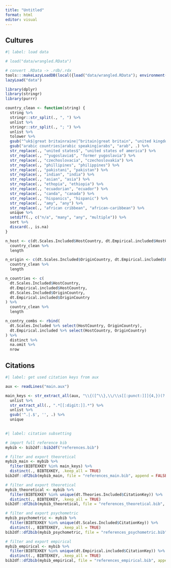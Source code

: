 ```yaml
---
title: "Untitled"
format: html
editor: visual
---
```


## Cultures

```r
#| label: load data

# load("data/wrangled.RData")

# convert .RData -> .rdb/.rdx
tools:::makeLazyLoadDB(local({load("data/wrangled.RData"); environment()}), "data")
lazyLoad("data")

library(dplyr)
library(stringr)
library(purrr)

country_clean <- function(string) {
  string %>%
  stringr::str_split(., ", ") %>%
  unlist %>%
  stringr::str_split(., "; ") %>%
  unlist %>%
  tolower %>%
  gsub("^uk$|great britainraine|^britain|great britain", "united kingdom", .) %>%
  gsub("arabic countries|arabic speaking|arabs", "arab", .) %>%
  str_replace(., "united states$", "united states of america") %>%
  str_replace(., "^yugoslavia$", "former yugoslavia") %>%
  str_replace(., "czechoslovacia", "czechoslovakia") %>%
  str_replace(., "phillipines", "philippines") %>%
  str_replace(., "pakistani", "pakistan") %>%
  str_replace(., "indian", "india") %>%
  str_replace(., "asian", "asia") %>%
  str_replace(., "ethopia", "ethiopia") %>%
  str_replace(., "ecuadorian", "ecuador") %>%
  str_replace(., "canda", "canada") %>%
  str_replace(., "hispanics", "hispanic") %>%
  str_replace(., "amy", "any") %>%
  str_replace(., "african cribbean", "african-caribbean") %>%
  unique %>%
  setdiff(., c("n/a", "many", "any", "multiple")) %>%
  sort %>%
  discard(., is.na) 
}

n_host <- c(dt.Scales.Included$HostCountry, dt.Empirical.included$HostCountry) %>% 
  country_clean %>%
  length

n_origin <- c(dt.Scales.Included$OriginCountry, dt.Empirical.included$OriginCountry) %>% 
  country_clean %>%
  length

n_countries <- c(
  dt.Scales.Included$HostCountry,
  dt.Empirical.included$HostCountry,
  dt.Scales.Included$OriginCountry,
  dt.Empirical.included$OriginCountry
) %>%
  country_clean %>%
  length

n_contry_combs <- rbind(
  dt.Scales.Included %>% select(HostCountry, OriginCountry),
  dt.Empirical.included %>% select(HostCountry, OriginCountry)
) %>%
  distinct %>%
  na.omit %>%
  nrow
```


## Citations

```r
#| label: get used citation keys from aux

aux <- readLines("main.aux")

main_keys <- str_extract_all(aux, "\\{([^\\},\\/\\s[[:punct:]]]{4,})(?:,\\s*([^\\},]+))*\\}") %>% 
  unlist %>%
  str_extract_all(., ".*[[:digit:]].*") %>%
  unlist %>%
  gsub('^.|.$', '', .) %>%
  unique
  
```


```r
#| label: citation subsetting

# import full reference bib
mybib <- bib2df::bib2df("references.bib")

# filter and export theoretical
mybib_main <- mybib %>%
  filter(BIBTEXKEY %in% main_keys) %>%
  distinct(., BIBTEXKEY, .keep_all = TRUE)
bib2df::df2bib(mybib_main, file = "references_main.bib", append = FALSE)

# filter and export theoretical
mybib_theoretical <- mybib %>%
  filter(BIBTEXKEY %in% unique(dt.Theories.Included$CitationKey)) %>%
  distinct(., BIBTEXKEY, .keep_all = TRUE)
bib2df::df2bib(mybib_theoretical, file = "references_theoretical.bib", append = FALSE)

# filter and export psychometric
mybib_psychometric <- mybib %>%
  filter(BIBTEXKEY %in% unique(dt.Scales.Included$CitationKey)) %>%
  distinct(., BIBTEXKEY, .keep_all = TRUE)
bib2df::df2bib(mybib_psychometric, file = "references_psychometric.bib", append = FALSE)

# filter and export empirical
mybib_empirical <- mybib %>%
  filter(BIBTEXKEY %in% unique(dt.Empirical.included$CitationKey)) %>%
  distinct(., BIBTEXKEY, .keep_all = TRUE)
bib2df::df2bib(mybib_empirical, file = "references_empirical.bib", append = FALSE)
  
```




